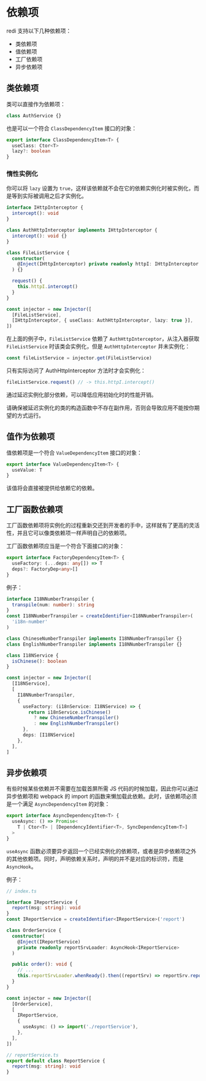 
# 依赖项

redi 支持以下几种依赖项：

* 类依赖项
* 值依赖项
* 工厂依赖项
* 异步依赖项

## 类依赖项

类可以直接作为依赖项：

```ts
class AuthService {}
```

也是可以一个符合 `ClassDependencyItem` 接口的对象：

```ts
export interface ClassDependencyItem<T> {
  useClass: Ctor<T>
  lazy?: boolean
}
```

### 惰性实例化

你可以将 `lazy` 设置为 `true`，这样该依赖就不会在它的依赖实例化时被实例化，而是等到实际被调用之后才实例化。

```ts highlight=21
interface IHttpInterceptor {
  intercept(): void
}

class AuthHttpInterceptor implements IHttpInterceptor {
  intercept(): void {}
}

class FileListService {
  constructor(
    @Inject(IHttpInterceptor) private readonly httpI: IHttpInterceptor
  ) {}

  request() {
    this.httpI.intercept()
  }
}

const injector = new Injector([
  [FileListService],
  [IHttpInterceptor, { useClass: AuthHttpInterceptor, lazy: true }],
])
```

在上面的例子中，`FileListService` 依赖了 `AuthHttpInterceptor`，从注入器获取 `FileListService` 时该类会实例化，但是 `AuthHttpInterceptor` 并未实例化：

```ts
const fileListService = injector.get(FileListService)
```

只有实际访问了 AuthHttpInterceptor 方法时才会实例化：

```ts
fileListService.request() // -> this.httpI.intercept()
```

通过延迟实例化部分依赖，可以降低应用初始化时的性能开销。

<Callout>
请确保被延迟实例化的类的构造函数中不存在副作用，否则会导致应用不能按你期望的方式运行。
</Callout>

## 值作为依赖项

值依赖项是一个符合 `ValueDependencyItem` 接口的对象：

```ts
export interface ValueDependencyItem<T> {
  useValue: T
}
```

该值将会直接被提供给依赖它的依赖。

## 工厂函数依赖项

工厂函数依赖项将实例化的过程重新交还到开发者的手中，这样就有了更高的灵活性，并且它可以像类依赖项一样声明自己的依赖项。

工厂函数依赖项应当是一个符合下面接口的对象：

```ts
export interface FactoryDependencyItem<T> {
  useFactory: (...deps: any[]) => T
  deps?: FactoryDep<any>[]
}
```

例子：

```ts
interface I18NNumberTranspiler {
  transpile(num: number): string
}
const I18NNumberTranspiler = createIdentifier<I18NNumberTranspiler>(
  'i18n-number'
)

class ChineseNumberTranspiler implements I18NNumberTranspiler {}
class EnglishNumberTranspiler implements I18NNumberTranspiler {}

class I18NService {
  isChinese(): boolean
}

const injector = new Injector([
  [I18NService],
  [
    I18NNumberTranspiler,
    {
      useFactory: (i18nService: I18NService) => {
        return i18nService.isChinese()
          ? new ChineseNumberTranspiler()
          : new EnglishNumberTranspiler()
      },
      deps: [I18NService]
    },
  ],
]
```

## 异步依赖项

有些时候某些依赖并不需要在加载首屏所需 JS 代码的时候加载，因此你可以通过异步依赖项和 webpack 的 import 的函数来懒加载此依赖。此时，该依赖项必须是一个满足 `AsyncDependencyItem` 的对象：

```ts
export interface AsyncDependencyItem<T> {
  useAsync: () => Promise<
    T | Ctor<T> | [DependencyIdentifier<T>, SyncDependencyItem<T>]
  >
}
```

`useAsync` 函数必须要异步返回一个已经实例化的依赖项，或者是异步依赖项之外的其他依赖项。同时，声明依赖关系时，声明的并不是对应的标识符，而是 `AsyncHook`。

例子：

```ts highlight=10-11,16,25
// index.ts

interface IReportService {
  report(msg: string): void
}
const IReportService = createIdentifier<IReportService>('report')

class OrderService {
  constructor(
    @Inject(IReportService)
    private readonly reportSrvLoader: AsyncHook<IReportService>
  )

  public order(): void {
    // ...
    this.reportSrvLoader.whenReady().then((reportSrv) => reportSrv.report(''))
  }
}

const injector = new Injector([
  [OrderService],
  [
    IReportService,
    {
      useAsync: () => import('./reportService'),
    },
  ],
])
```

```ts
// reportService.ts
export default class ReportService {
  report(msg: string): void
}
```

